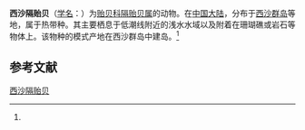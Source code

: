 {{Speciesbox
| name = 西沙隔贻贝
| status = 
| status_system = 
| image = 
| genus = Septifer
| species = xishaensis
| authority = (Wang, 1983)<ref name='id10791'>{{cite web| url =http://www.bioinfo.cn/db05/BjdwSpecies.php?action=view&id=10791| title =西沙隔贻贝| work =《中国动物物种编目数据库》| publisher =中国科学院微生物研究所| author =中国科学院动物研究所| accessdate =2009-04-28| deadurl =yes| archiveurl =https://web.archive.org/web/20160305013923/http://www.bioinfo.cn/db05/BjdwSpecies.php?action=view&id=10791| archivedate =2016-03-05| df =}}</ref>
}}

'''西沙隔贻贝'''（[[学名|学名]]：{{lang|la|''Septifer xishaensis''}}）为[[贻贝科|贻贝科]][[隔贻贝属|隔贻贝属]]的动物。在[[中国大陆|中国大陆]]，分布于[[西沙群岛|西沙群岛]]等地，属于热带种。其主要栖息于低潮线附近的浅水水域以及附着在珊瑚礁或岩石等物体上。该物种的模式产地在西沙群岛中建岛。<ref name='id10791'/>

== 参考文献 ==
{{reflist}}

{{Wikispecies|Septifer xishaensis}}
{{Taxonbar|from=Q15225162}}

[[Category:隔贻贝属|西沙隔贻贝]]


{{软体动物小作品}}